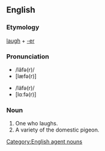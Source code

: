 ==English==

===Etymology===
[[laugh]] + [[-er]]

===Pronunciation===
* /lăfə(r)/
* [læfə(r)]
*: {{rhymes|æfə(r)}}
* /läfə(r)/
* [lɑːfə(r)]
*: {{rhymes|ɑːfə(r)}}

===Noun===
{{en-noun}}

# One who laughs.
# A variety of the domestic pigeon.

[[Category:English agent nouns]]
